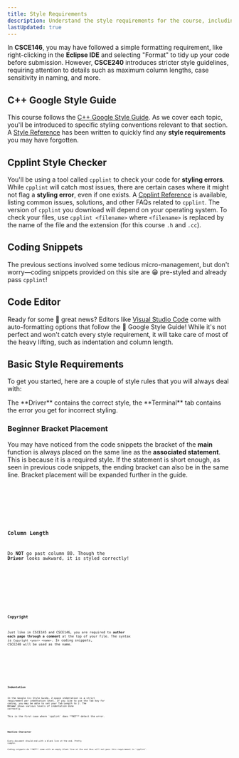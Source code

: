 ```yaml
---
title: Style Requirements
description: Understand the style requirements for the course, including following the Google C++ Style Guide and using cpplint to ensure your code meets the standards.
lastUpdated: true
---
```


In **CSCE146**, you may have followed a simple formatting requirement, like right-clicking in the **Eclipse IDE** 
and selecting "Format" to tidy up your code before submission. However, **CSCE240** introduces stricter style 
guidelines, requiring attention to details such as maximum column lengths, case sensitivity in naming, and more.

## C++ Google Style Guide

This course follows the <a href="https://google.github.io/styleguide/cppguide.html" target="_blank" rel="noopener noreferrer">C++ Google Style Guide</a>.
As we cover each topic, you'll be introduced to specific styling conventions relevant to that section. A [Style Reference](../reference/style) 
has been written to quickly find any **style requirements** you may have forgotten.

## Cpplint Style Checker

You'll be using a tool called `cpplint` to check your code for **styling errors**. While `cpplint` will catch most issues, 
there are certain cases where it might not flag a **styling error**, even if one exists. A [Cpplint Reference](../reference/ccplint) is available, 
listing common issues, solutions, and other FAQs related to `cpplint`. The version of `cpplint` you download will depend on 
your operating system. To check your files, use `cpplint <filename>` where `<filename>` is replaced by the name of the file and the 
extension (for this course `.h` and `.cc`).

## Coding Snippets

The previous sections involved some tedious micro-management, but don't worry—coding snippets provided on this site are 😁 pre-styled and 
already pass `cpplint`!

## Code Editor

Ready for some 🫣 great news? Editors like <a href="https://code.visualstudio.com/" target="_blank" rel="noopener noreferrer">Visual Studio Code</a> 
come with auto-formatting options that follow the 🫡 Google Style Guide! While it's not perfect and won't catch every style requirement, it will 
take care of most of the heavy lifting, such as indentation and column length.

## Basic Style Requirements

To get you started, here are a couple of style rules that you will always deal with:


<Aside>The **Driver** contains the correct style, the **Terminal** tab contains the error you get for incorrect styling.</Aside>

### Beginner Bracket Placement

You may have noticed from the code snippets the bracket of the **main** function is always placed on the same line as the **associated statement**. 
This is because it is a required style. If the statement is short enough, as seen in previous code snippets, the ending bracket can also be in the same line. 
Bracket placement will be expanded further in the guide. 


<Tabs>
<TabItem label="Driver" icon="rocket">
<Code code={code.brackets} lang="cpp" title="driver.cc"/>
</TabItem>
<TabItem label="Terminal" icon="laptop">
<Code code={code.bracketsErrors} lang="bash"/>
</TabItem>
</Tabs>

### Column Length

Do **NOT** go past column 80. Though the **Driver** looks awkward, it is styled correctly!

<Tabs>
<TabItem label="Driver" icon="rocket">
<Code code={code.columnLength} lang="cpp" title="driver.cc"/>
</TabItem>
<TabItem label="Terminal" icon="laptop">
<Code code={code.columnError} lang="bash"/>
</TabItem>
</Tabs>

### Copyright

Just like in CSCE145 and CSCE146, you are required to **author each page through a comment** at the top of your file. The syntax is `Copyright <year> <name>`. In coding snippets, CSCE240 
will be used as the name.

<Tabs>
<TabItem label="Driver" icon="rocket">
<Code code={code.copyright} lang="cpp" title="driver.cc"/>
</TabItem>
<TabItem label="Terminal" icon="laptop">
<Code code={code.copyrightError} lang="bash"/>
</TabItem>
</Tabs>

### Indentation

In the Google C++ Style Guide, 2-space indentation is a strict requirement per indentation level. If you like to use the Tab key 
for coding, you may be able to set your Tab Length to 2. The **Driver** shows various levels of indentation done correctly.

<Aside type='danger'>This is the first case where `cpplint` does **NOT** detect the error.</Aside>

<Code code={code.indent} lang="cpp" title="driver.cc"/>

### Newline Character

Every document should end with a blank line at the end. Pretty simple.

<Aside type='danger'>Coding snippets do **NOT** come with an empty blank line at the end thus will not pass this requirement in `cpplint`.</Aside>

<Code code={code.newline} lang="bash"/>




